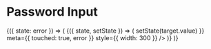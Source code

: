 
<Meta title="Components|Inputs|Password" component={Inputs.Password} />

# Password Input

<Preview>
  <Story name="Password">
    <StoryHelpers.StateCtrl label="Error State">
      {({ state: error }) => (
        <StoryHelpers.StateContainer defaultState="">
          {({ state, setState }) => (
            <Inputs.Password
              label="Password Input"
              input={{
                value: state,
                onChange: ({ target }) => setState(target.value)
              }}
              meta={{ touched: true, error }}
              style={{ width: 300 }}
            />
          )}
        </StoryHelpers.StateContainer>
      )}
    </StoryHelpers.StateCtrl>
  </Story>
</Preview>

<Props of={Inputs.Password} />
